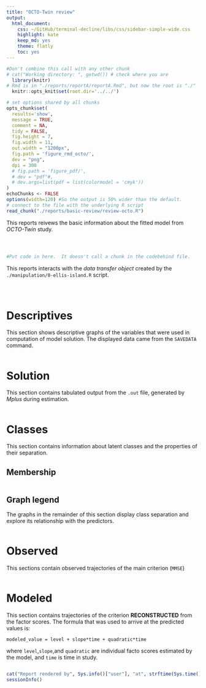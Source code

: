 ```yaml
---
title: "OCTO-Twin review"
output:
  html_document:
    css: ~/GitHub/terminal-decline/libs/css/sidebar-simple-wide.css
    highlight: kate
    keep_md: yes
    theme: flatly
    toc: yes
---
```



<!-- These two chunks should be added in the beginning of every .Rmd that you want to source an .R script -->
<!--  The 1st mandatory chunck  -->
<!--  Set the working directory to the repository's base directory -->
```r
#Don't combine this call with any other chunk 
# cat("Working directory: ", getwd()) # check where you are
  library(knitr)
# Rmd is in "./reports/reportA/reportA.Rmd", but now the root is "./"
  knitr::opts_knit$set(root.dir='../../') 
```

<!--  The 2nd mandatory chunck  -->
<!-- Set the report-wide options, and point to the external code file. -->
```r
# set options shared by all chunks
opts_chunk$set(
  results='show', 
  message = TRUE,
  comment = NA, 
  tidy = FALSE,
  fig.height = 7, 
  fig.width = 11, 
  out.width = "1200px",
  fig.path = 'figure_rmd_octo/',     
  dev = "png",
  dpi = 300
  # fig.path = 'figure_pdf/',     
  # dev = "pdf"#,
  # dev.args=list(pdf = list(colormodel = 'cmyk'))
)
echoChunks <- FALSE
options(width=120) #So the output is 50% wider than the default.
# connect to the file with the underlying R script  
read_chunk("./reports/basic-review/review-octo.R") 
```

This reports reivews the basic information about the fitted model from _OCTO-Twin_ study.

<!-- Load 'sourced' R files.  Suppress the output when loading packages. --> 
```r
```


<!-- Load the sources.  Suppress the output when loading sources. --> 
```r
```


<!-- Load any Global functions and variables declared in the R file.  Suppress the output. --> 
```r
```

<!-- Declare any global functions specific to a Rmd output.  Suppress the output. --> 
```r
#Put code in here.  It doesn't call a chunk in the codebehind file.
```

This reports interacts with the _data transfer object_ created by the `./manipulation/0-ellis-island.R` script. 
<!-- Load the datasets.   -->
```r
```

<!-- Inspect the datasets.   -->
```r
```

<!-- Tweak the datasets.   -->
```r
```

# Descriptives

This section shows descriptive graphs of the variables that were used in computation of model solution. The displayed data came from the `SAVEDATA` command.
```r
```

# Solution

This section contains tabulated output from the `.out` file, generated by _Mplus_ during estimation.
```r
```

# Classes

This section contains information about latent classes and the properties of their separation.

## Membership
```r
```

## Graph legend

The graphs in the remainder of this section display class separation and explore its relationship with the predictors. 
```r
```

# Observed

This sections contain observed trajectories of the main criterion (`MMSE`)
```r
```

# Modeled
This section contains trajectories of the criterion **RECONSTRUCTED** from the factor scores. The formula that was used to arrive at the predicted values is:
```
modeled_value = level + slope*time + quadratic*time
```
where `level`,`slope`,and `quadratic` are individual facto scores estimated by the model, and `time` is time in study.
```r
```

```r
cat("Report rendered by", Sys.info()["user"], "at", strftime(Sys.time(), "%Y-%m-%d, %H:%M %z"))
sessionInfo()
```